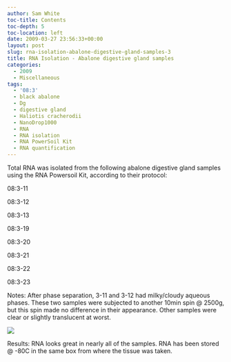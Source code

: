 ```yaml
---
author: Sam White
toc-title: Contents
toc-depth: 5
toc-location: left
date: 2009-03-27 23:56:33+00:00
layout: post
slug: rna-isolation-abalone-digestive-gland-samples-3
title: RNA Isolation - Abalone digestive gland samples
categories:
  - 2009
  - Miscellaneous
tags:
  - '08:3'
  - black abalone
  - Dg
  - digestive gland
  - Haliotis cracherodii
  - NanoDrop1000
  - RNA
  - RNA isolation
  - RNA PowerSoil Kit
  - RNA quantification
---
```


Total RNA was isolated from the following abalone digestive gland samples using the RNA Powersoil Kit, according to their protocol:

08:3-11

08:3-12

08:3-13

08:3-19

08:3-20

08:3-21

08:3-22

08:3-23

Notes: After phase separation, 3-11 and 3-12 had milky/cloudy aqueous phases. These two samples were subjected to another 10min spin @ 2500g, but this spin made no difference in their appearance. Other samples were clear or slightly translucent at worst.

![](https://eagle.fish.washington.edu/Arabidopsis/RNA%20Spec%20Readings/20090330%20RNA%20SJW.jpg)

Results: RNA looks great in nearly all of the samples. RNA has been stored @ -80C in the same box from where the tissue was taken.
